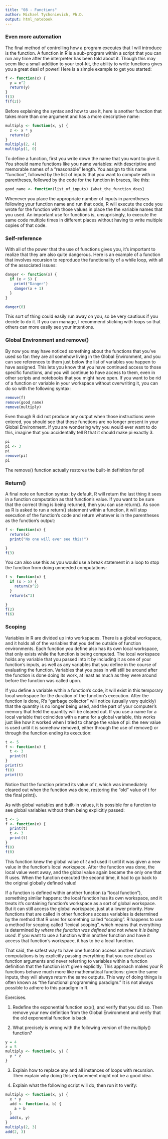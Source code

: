 ```yaml
---
title: "08 - Functions"
author: Michael Tychonievich, Ph.D.
output: html_notebook
---
```


### Even more automation

The final method of controlling how a program executes that I will introduce is
the function.  A function in R is a sub-program within a script that you can
run any time after the interpreter has been told about it.  Though this may seem
like a small addition to your tool-kit, the ability to write functions gives
you a great deal of power!  Here is a simple example to get you started:

```r
f <- function(x) {
  y = x^2
  return(y)
}
f(3)
f(f(2))
```

Before explaining the syntax and how to use it, here is another function that
takes more than one argument and has a more descriptive name:

```r
multiply <- function(x, y) {
  z <- x * y
  return(z)
}
multiply(2, 4)
multiply(1, 0)
```

To define a function, first you write down the name that you want to give it.
You should name functions like you name variables: with descriptive and
memorable names of a "reasonable" length.  You assign to this name "function", 
followed by the list of inputs that you want to compute with in parentheses,
followed by the code for the function in braces, like this:

```r
good_name <- function(list_of_inputs) {what_the_function_does}
```

Whenever you place the appropriate number of inputs in parentheses following
your function name and run that code, R will execute the code you wrote for the
function with those values in place the the variable names that you used. An
important use for functions is, unsuprisingly, to execute the same code multiple
times in different places without having to write multiple copies of that code.

### Self-reference

With all of the power that the use of functions gives you, it's important to
realize that they are also quite dangerous.  Here is an example of a function
that involves recursion to reproduce the functionality of a while loop, with
all of the associated issues:

```r
danger <- function(x) {
  if (x < 5) {
    print("Danger")
    danger(x + 1)
  }
}

danger(0)
```

This sort of thing could easily run away on you, so be very cautious if you
decide to do it.  If you can manage, I recommend sticking with loops
so that others can more easily see your intentions.

### Global Environment and remove()

By now you may have noticed something about the functions that you've used so
far: they are all somehow living in the Global Environment, and you can see
references to them just below the list of variables you happen to have assigned.  This lets you know that you have continued access to those specific functions,
and you will continue to have access to them, even in other scripts and
notebooks that you might have open.  If you want to be rid of a function or
variable in your workspace without overwriting it, you can do so with the
following syntax:

```r
remove(f)
remove(good_name)
remove(multiply)
```

Even though R did not produce any output when those instructions were entered,
you should see that those functions are no longer present in your Global
Environment.  If you are wondering why you would ever want to do this, imagine
that you accidentally tell R that it should make pi exactly 3.

```r
pi
pi <- 3
pi
remove(pi)
pi
```

The remove() function actually restores the built-in definition for pi!

### Return()

A final note on function syntax: by default, R will return the last thing it
sees in a function computation as that function's value.  If you want to be
sure that the correct thing is being returned, then you can use return().  As
soon as R is asked to run a return() statement within a function, it will
stop execution of the function's code and return whatever is in the
parentheses as the function's output:

```r
f <- function(x) {
  return(x)
  print("No one will ever see this!")

}
f(3)
```

You can also use this as you would use a break statement in a loop to stop
the function from doing unneeded computations:

```r
f <- function(x) {
  if (x > 5) {
    return(x^2)
  }
  return(x^3)

}
f(2)
f(6)
```

### Scoping

Variables in R are divided up into workspaces.  There is a global workspace, and
it holds all of the variables that you define outside of function environments.
Each function you define also has its own local workspace, that only exists
while the function is being computed.  The local workspace holds any variable
that you passed into it by including it as one of your function's inputs, as
well as any variables that you define in the course of evaluating the function.
Variables that you pass in will still be around after the function is done
doing its work, at least as much as they were around before the function
was called upon.

If you define a variable within a
function's code, it will exist in this temporary local workspace for the
duration of the function's execution.  After the function is done, R's "garbage
collector" will notice (usually very quickly) that the quantity is no longer
being used, and the part of your computer's memory that held the quantity will
be cleared out.  If you use a name for a local variable that coincides with a
name for a global variable, this works just like how it worked when I
tried to change the value of pi: the new value is used until it is somehow
removed, either through the use of remove() or through the function ending
its execution:

```r
t <- 5
f <- function(x) {
  t <- 3
  print(t)
}
print(t)
f(0)
print(t)

```

Notice that the function printed its value of _t_, which was immediately
cleared out when the function was done, restoring the "old" value of t for the
final print().

As with global variables and built-in values, it is possible for a function to
see global variables without them being explicitly passed:

```r
t <- 5
f <- function(x) {
  print(t)
  t <- 3
  print(t)
}
f(0)
f(0)
```

This function knew the global value of _t_ and used it until it was given a new
value in the function's local workspace.  After the function was done, the local
value went away, and the global value again became the only one that R uses.
When the function executed the second time, it had to go back to the original
globally defined value!

If a function is defined within another function (a "local function"), something
similar happens: the local function has its own workspace, and it treats
it's containing function's workspace as a sort of global workspace.  But it can
still access the global workspace, just at a lower priority.  How functions
that are called in other functions access variables is determined by the
method that R uses for something called "scoping".  R happens to use a
method for scoping called "lexical scoping", which means that everything is
determined by _where the function was defined_ and not _where it is being used_.
If you want to use a function within another function and have it access that
function's workspace, it has to be a local function.

That said, the safest way to have one function access another function's
computations is by explicitly passing everything that you care about as function
arguments and never referring to variables within a function definition that the
function isn't given explicitly.  This approach makes your R functions behave
much more like mathematical functions: given the same inputs, they will always
return the same outputs.  This way of doing things is often known as 
"the functional programming paradigm."  It is not always possible to
adhere to this paradigm in R.

Exercises.

1.  Redefine the exponential function exp(), and verify that you did so.  Then
remove your new definition from the Global Environment and verify that the old
exponential function is back.

2.  What precisely is wrong with the following version of the multiply() 
function?

```r
y = 4
z = 5
multiply <- function(x, y) {
  y * z
}
```

3.  Explain how to replace any and all instances of loops with recursion.  Then
explain why doing this replacement might not be a good idea.

4.  Explain what the following script will do, then run it to verify:

```r
multiply <- function(x, y) {
  x * y
  add <- function(a, b) {
    a + b
  }
  add(x, y)
}
multiply(2, 3)
add(2, 3)
```